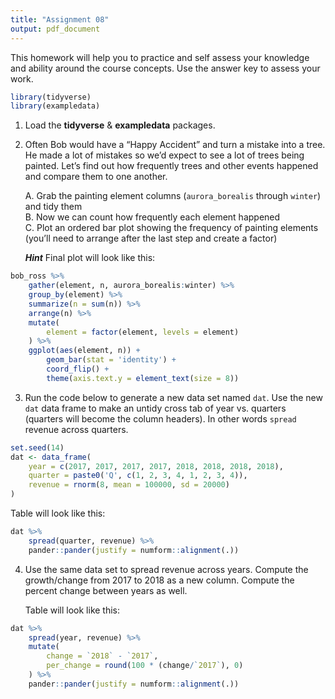 ```yaml
---
title: "Assignment 08"
output: pdf_document
---
```


This homework will help you to practice and self assess your knowledge and ability around the course concepts.  Use the answer key to assess your work.  

```r
library(tidyverse)
library(exampledata)
```


1. Load the **tidyverse** & **exampledata** packages.

2. Often Bob would have a "Happy Accident" and turn a mistake into a tree.  He made a lot of mistakes so we'd expect to see a lot of trees being painted.  Let's find out how frequently trees and other events happened and compare them to one another.    

    A. Grab the painting element columns (`aurora_borealis` through `winter`) and tidy them    
    B. Now we can count how frequently each element happened    
    C. Plot an ordered bar plot showing the frequency of painting elements (you'll need to arrange after the last step and create a factor)
    
    ***Hint*** Final plot will look like this:

```r
bob_ross %>%
    gather(element, n, aurora_borealis:winter) %>%
    group_by(element) %>%
    summarize(n = sum(n)) %>%
    arrange(n) %>%
    mutate(
        element = factor(element, levels = element)
    ) %>%
    ggplot(aes(element, n)) +
        geom_bar(stat = 'identity') +
        coord_flip() +
        theme(axis.text.y = element_text(size = 8))

```
  
\newpage

3. Run the code below to generate a new data set named `dat`.  Use the new `dat` data frame to make an untidy cross tab of year vs. quarters (quarters will become the column headers).  In other words `spread` revenue across quarters.    

```r
set.seed(14)
dat <- data_frame(
    year = c(2017, 2017, 2017, 2017, 2018, 2018, 2018, 2018),
    quarter = paste0('Q', c(1, 2, 3, 4, 1, 2, 3, 4)),
    revenue = rnorm(8, mean = 100000, sd = 20000)
)
```


\textbf{\textit{\hspace{1cm}Hint}} Table will look like this:


```r
dat %>%
    spread(quarter, revenue) %>%
    pander::pander(justify = numform::alignment(.))
```


4. Use the same data set to spread revenue across years.  Compute the growth/change from 2017 to 2018 as a new column.  Compute the percent change between years as well.  

    \textbf{\textit{Hint}} Table will look like this:

```r
dat %>%
    spread(year, revenue) %>%
    mutate(
        change = `2018` - `2017`,
        per_change = round(100 * (change/`2017`), 0)
    ) %>%
    pander::pander(justify = numform::alignment(.))
```